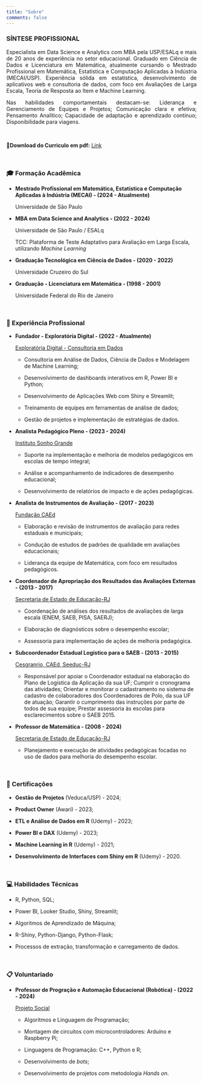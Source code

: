 ```yaml
---
title: "Sobre"
comments: false
---
```


### SÍNTESE PROFISSIONAL

<p style="text-align: justify">Especialista em Data Science e Analytics com MBA pela USP/ESALq e mais de 20 anos de experiência no setor educacional. Graduado em Ciência de Dados e Licenciatura em Matemática, atualmente cursando o Mestrado Profissional em Matemática, Estatística e Computação Aplicadas à Indústria (MECAI/USP). Experiência sólida em estatística, desenvolvimento de aplicativos web e consultoria de dados, com foco em Avaliações de Larga Escala, Teoria de Resposta ao Item e Machine Learning.</p>

<p style="text-align: justify">Nas habilidades comportamentais destacam-se: Liderança e Gerenciamento de Equipes e Projetos; Comunicação clara e efetiva; Pensamento Analítico; Capacidade de adaptação e aprendizado contínuo; Disponibilidade para viagens.</p>

<br>

📑**Download do Curriculo em pdf:** [Link](https://wsoaresjr.github.io/Curriculo/curriculo.pdf)

<br>

### 🎓 Formação Acadêmica

-   **Mestrado Profissional em Matemática, Estatística e Computação Aplicadas à Indústria (MECAI) - (2024 - Atualmente)**

    Universidade de São Paulo

-   **MBA em Data Science and Analytics - (2022 - 2024)**

    Universidade de São Paulo / ESALq

    TCC: Plataforma de Teste Adaptativo para Avaliação em Larga Escala, utilizando *Machine Learning*

-   **Graduação Tecnológica em Ciência de Dados - (2020 - 2022)**

    Universidade Cruzeiro do Sul

-   **Graduação - Licenciatura em Matemática - (1998 - 2001)**

    Universidade Federal do Rio de Janeiro

<br>

### 💼 Experiência Profissional

-   **Fundador - Exploratória Digital - (2022 - Atualmente)**

    [Exploratória Digital - Consultoria em Dados]{.underline}

    -   Consultoria em Análise de Dados, Ciência de Dados e Modelagem de Machine Learning;

    -   Desenvolvimento de dashboards interativos em R, Power BI e Python;

    -   Desenvolvimento de Aplicações Web com Shiny e Streamlit;

    -   Treinamento de equipes em ferramentas de análise de dados;

    -   Gestão de projetos e implementação de estratégias de dados.

-   **Analista Pedagógico Pleno - (2023 - 2024)**

    [Instituto Sonho Grande]{.underline}

    -   Suporte na implementação e melhoria de modelos pedagógicos em escolas de tempo integral;

    -   Análise e acompanhamento de indicadores de desempenho educacional;

    -   Desenvolvimento de relatórios de impacto e de ações pedagógicas.

-   **Analista de Instrumentos de Avaliação - (2017 - 2023)**

    [Fundação CAEd]{.underline}

    -   Elaboração e revisão de instrumentos de avaliação para redes estaduais e municipais;

    -   Condução de estudos de padrões de qualidade em avaliações educacionais;

    -   Liderança da equipe de Matemática, com foco em resultados pedagógicos.

-   **Coordenador de Apropriação dos Resultados das Avaliações Externas - (2013 - 2017)**

    [Secretaria de Estado de Educação-RJ]{.underline}

    -   Coordenação de análises dos resultados de avaliações de larga escala (ENEM, SAEB, PISA, SAERJ);

    -   Elaboração de diagnósticos sobre o desempenho escolar;

    -   Assessoria para implementação de ações de melhoria pedagógica.

-   **Subcoordenador Estadual Logístico para o SAEB - (2013 - 2015)**

    [Cesgranrio, CAEd, Seeduc-RJ]{.underline}

    -   Responsável por apoiar o Coordenador estadual na elaboração do Plano de Logística da Aplicação da sua UF; Cumprir o cronograma das atividades; Orientar e monitorar o cadastramento no sistema de cadastro de colaboradores dos Coordenadores de Polo, da sua UF de atuação; Garantir o cumprimento das instruções por parte de todos de sua equipe; Prestar assessoria às escolas para esclarecimentos sobre o SAEB 2015.

-   **Professor de Matemática - (2008 - 2024)**

    [Secretaria de Estado de Educação-RJ]{.underline}

    -   Planejamento e execução de atividades pedagógicas focadas no uso de dados para melhoria do desempenho escolar.

<br>

### 📘 Certificações

-   **Gestão de Projetos** (Veduca/USP) - 2024;

-   **Product Owner** (Awari) - 2023;

-   **ETL e Análise de Dados em R** (Udemy) - 2023;

-   **Power BI e DAX** (Udemy) - 2023;

-   **Machine Learning in R** (Udemy) - 2021;

-   **Desenvolvimento de Interfaces com Shiny em R** (Udemy) - 2020.

<br>

### 💻 Habilidades Técnicas

-   R, Python, SQL;

-   Power BI, Looker Studio, Shiny, Streamlit;

-   Algoritmos de Aprendizado de Máquina;

-   R-Shiny, Python-Django, Python-Flask;

-   Processos de extração, transformação e carregamento de dados.

<br>

### 📋 Voluntariado

-   **Professor de Progração e Automação Educacional (Robótica) - (2022 - 2024)**

    [Projeto Social]{.underline}

    -   Algoritmos e Linguagem de Programação;

    -   Montagem de circuitos com microcontroladores: Arduíno e Raspberry Pi;

    -   Linguagens de Programação: C++, Python e R;

    -   Desenvolvimento de *bots*;

    -   Desenvolvimento de projetos com metodologia *Hands on*.
